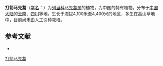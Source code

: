 {{Speciesbox
| name = 打箭马先蒿
| status = 
| status_system = 
| image =
| genus = Pedicularis
| species = tatsienensis
| authority = Bur. et Franch.
}}

'''打箭马先蒿'''（[[学名|学名]]：{{lang|la|''Pedicularis tatsienensis''}}）为[[列当科|列当科]][[马先蒿属|马先蒿属]]的植物，为中国的特有植物。分布于[[中国大陆|中国大陆]]的[[云南|云南]]、[[四川|四川]]等地，生长于海拔4,100米至4,400米的地区，多生在高山草地中，目前尚未由人工引种栽培。

== 参考文献 ==
<div class="references-small">
* {{cite web| url =http://www.bioinfo.cn/db05/KmzwSpecies.php?action=view&id=21491| title =打箭马先蒿| work =《中国高等植物数据库全库》| publisher =中国科学院微生物研究所| author =昆明植物研究所| accessdate =2009-02-25| deadurl =yes| archiveurl =https://web.archive.org/web/20160305001814/http://www.bioinfo.cn/db05/KmzwSpecies.php?action=view&id=21491| archivedate =2016-03-05}}
</div>
{{Taxonbar|from=Q11075958}}

[[Category:马先蒿属|打箭马先蒿]]


{{植物小作品}}